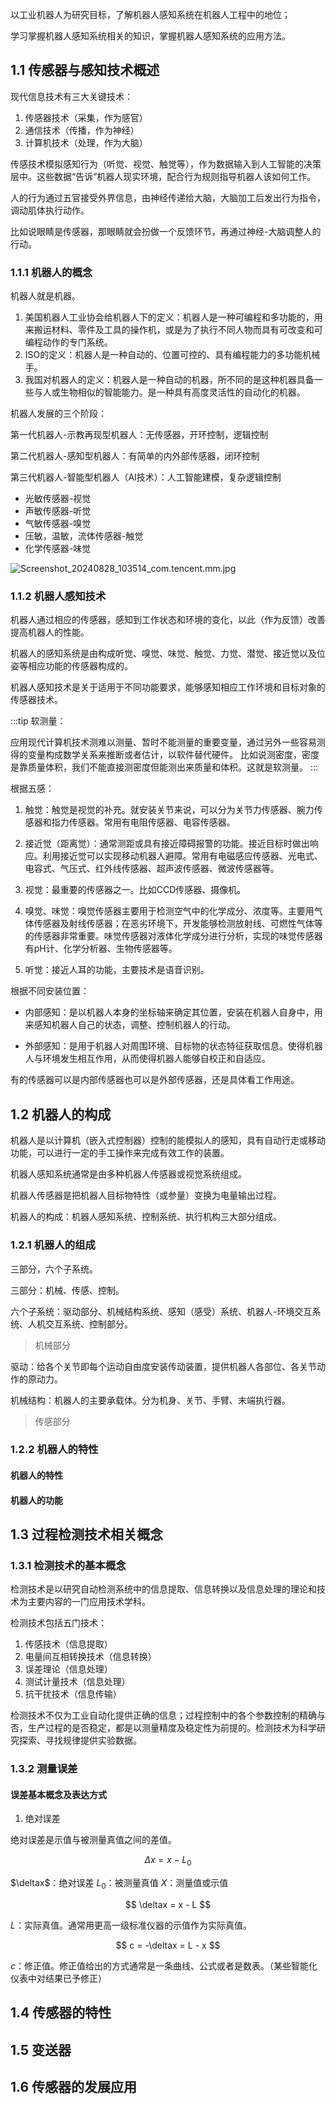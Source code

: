 
<WordCount>

以工业机器人为研究目标，了解机器人感知系统在机器人工程中的地位；

学习掌握机器人感知系统相关的知识，掌握机器人感知系统的应用方法。

## 1.1 传感器与感知技术概述

现代信息技术有三大关键技术：

1. 传感器技术（采集，作为感官）
2. 通信技术（传播，作为神经）
3. 计算机技术（处理，作为大脑）

传感技术模拟感知行为（听觉、视觉、触觉等），作为数据输入到人工智能的决策层中。这些数据“告诉”机器人现实环境，配合行为规则指导机器人该如何工作。

人的行为通过五官接受外界信息，由神经传递给大脑，大脑加工后发出行为指令，调动肌体执行动作。

比如说眼睛是传感器，那眼睛就会扮做一个反馈环节，再通过神经-大脑调整人的行动。

### 1.1.1 机器人的概念

机器人就是机器。

1. 美国机器人工业协会给机器人下的定义：机器人是一种可编程和多功能的，用来搬运材料、零件及工具的操作机，或是为了执行不同人物而具有可改变和可编程动作的专门系统。
2. ISO的定义：机器人是一种自动的、位置可控的、具有编程能力的多功能机械手。
3. 我国对机器人的定义：机器人是一种自动的机器，所不同的是这种机器具备一些与人或生物相似的智能能力。是一种具有高度灵活性的自动化的机器。

机器人发展的三个阶段：

第一代机器人-示教再现型机器人：无传感器，开环控制，逻辑控制

第二代机器人-感知型机器人：有简单的内外部传感器，闭环控制

第三代机器人-智能型机器人（AI技术）：人工智能建模，复杂逻辑控制

- 光敏传感器-视觉
- 声敏传感器-听觉
- 气敏传感器-嗅觉
- 压敏，温敏，流体传感器-触觉
- 化学传感器-味觉

![Screenshot_20240828_103514_com.tencent.mm.jpg](https://github.com/user-attachments/assets/d5d1e483-e5ec-491e-8452-5b9a92de51df)

### 1.1.2 机器人感知技术

机器人通过相应的传感器，感知到工作状态和环境的变化，以此（作为反馈）改善提高机器人的性能。

机器人的感知系统是由构成听觉、嗅觉、味觉、触觉、力觉、潜觉、接近觉以及位姿等相应功能的传感器构成的。

机器人感知技术是关于适用于不同功能要求，能够感知相应工作环境和目标对象的传感器技术。

:::tip
软测量：

应用现代计算机技术测难以测量、暂时不能测量的重要变量，通过另外一些容易测得的变量构成数学关系来推断或者估计，以软件替代硬件。
比如说测密度，密度是靠质量体积，我们不能直接测密度但能测出来质量和体积。这就是软测量。
:::

根据五感：

1. 触觉：触觉是视觉的补充。就安装关节来说，可以分为关节力传感器、腕力传感器和指力传感器。常用有电阻传感器、电容传感器。

2. 接近觉（距离觉）：通常测距或具有接近障碍报警的功能。接近目标时做出响应。利用接近觉可以实现移动机器人避障。常用有电磁感应传感器、光电式、电容式、气压式、红外线传感器、超声波传感器、微波传感器等。

3. 视觉：最重要的传感器之一。比如CCD传感器、摄像机。

4. 嗅觉、味觉：嗅觉传感器主要用于检测空气中的化学成分、浓度等。主要用气体传感器及射线传感器；在恶劣环境下，开发能够检测放射线、可燃性气体等的传感器非常重要。味觉传感器对液体化学成分进行分析，实现的味觉传感器有pH计、化学分析器、生物传感器等。

5. 听觉：接近人耳的功能，主要技术是语音识别。

根据不同安装位置：

- 内部感知：是以机器人本身的坐标轴来确定其位置，安装在机器人自身中，用来感知机器人自己的状态，调整、控制机器人的行动。

- 外部感知：是用于机器人对周围环境、目标物的状态特征获取信息。使得机器人与环境发生相互作用，从而使得机器人能够自校正和自适应。

有的传感器可以是内部传感器也可以是外部传感器，还是具体看工作用途。

## 1.2 机器人的构成

机器人是以计算机（嵌入式控制器）控制的能模拟人的感知，具有自动行走或移动功能，可以进行一定的手工操作来完成有效工作的装置。

机器人感知系统通常是由多种机器人传感器或视觉系统组成。

机器人传感器是把机器人目标物特性（或参量）变换为电量输出过程。

机器人的构成：机器人感知系统、控制系统、执行机构三大部分组成。

### 1.2.1 机器人的组成

三部分，六个子系统。

三部分：机械、传感、控制。

六个子系统：驱动部分、机械结构系统、感知（感受）系统、机器人-环境交互系统、人机交互系统、控制部分。

> 机械部分

驱动：给各个关节即每个运动自由度安装传动装置，提供机器人各部位、各关节动作的原动力。

机械结构：机器人的主要承载体。分为机身、关节、手臂、末端执行器。

> 传感部分

### 1.2.2 机器人的特性

#### 机器人的特性

#### 机器人的功能

## 1.3 过程检测技术相关概念

### 1.3.1 检测技术的基本概念

检测技术是以研究自动检测系统中的信息提取、信息转换以及信息处理的理论和技术为主要内容的一门应用技术学科。

检测技术包括五门技术：

1. 传感技术（信息提取）
2. 电量间互相转换技术（信息转换）
3. 误差理论（信息处理）
4. 测试计量技术（信息处理）
5. 抗干扰技术（信息传输）

检测技术不仅为工业自动化提供正确的信息；过程控制中的各个参数控制的精确与否，生产过程的是否稳定，都是以测量精度及稳定性为前提的。检测技术为科学研究探索、寻找规律提供实验数据。

### 1.3.2 测量误差

#### 误差基本概念及表达方式

1. 绝对误差

绝对误差是示值与被测量真值之间的差值。

$$
\Delta x = x - L_0
$$

$\deltax$：绝对误差
$L_0$：被测量真值
$X$：测量值或示值

$$
\deltax = x - L
$$

$L$：实际真值。通常用更高一级标准仪器的示值作为实际真值。

$$
c = -\deltax = L - x
$$

$c$：修正值。修正值给出的方式通常是一条曲线、公式或者是数表。（某些智能化仪表中对结果已予修正）

## 1.4 传感器的特性

## 1.5 变送器

## 1.6 传感器的发展应用

</WordCount>